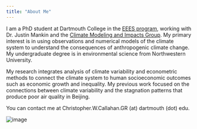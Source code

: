 ```yaml
---
title: "About Me"
---
```


I am a PhD student at Dartmouth College in the <a href="https://sites.dartmouth.edu/EEES/" target="_blank">EEES program</a>, working with Dr. Justin Mankin and the <a href="http://jsmankin.github.io/" target="_blank">Climate Modeling and Impacts Group</a>. My primary interest is in using observations and numerical models of the climate system to understand the consequences of anthropogenic climate change. My undergraduate degree is in environmental science from Northwestern University.

My research integrates analysis of climate variability and econometric methods to connect the climate system to human socioeconomic outcomes such as economic growth and inequality. My previous work focused on the connections between climate variability and the stagnation patterns that produce poor air quality in Beijing.

You can contact me at Christopher.W.Callahan.GR (at) dartmouth (dot) edu.

<img src="pdfs/Callahan_Headshot_Smaller.jpg" alt="image" position="absolute" top=35px left=50px/>
<!--class="inline"-->
